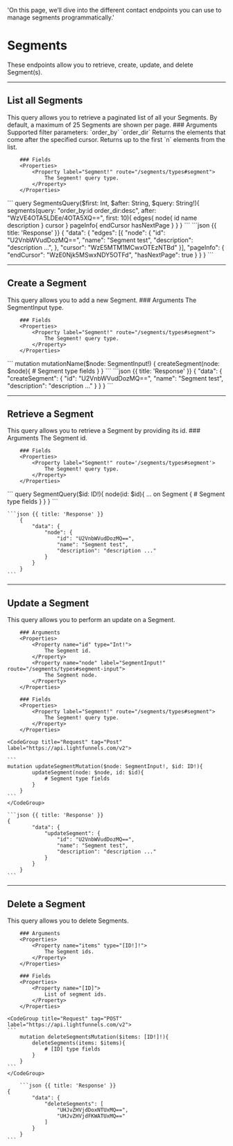   'On this page, we’ll dive into the different contact endpoints you can use to manage segments programmatically.'

# Segments

These endpoints allow you to retrieve, create, update, and delete Segment(s).

---

## List all Segments 	

<Row>
  <Col>
    This query allows you to retrieve a paginated list of all your Segments. By default, a maximum of 25 Segments are shown per page.
		### Arguments 
		<Properties> 
			<Property name="query" type="String!">
				Supported filter parameters:
				`order_by`
				`order_dir`
			</Property>
			<Property name="after" type="String">
				Returns the elements that come after the specified cursor.
			</Property>
			<Property name="first" type="String">
				Returns up to the first `n` elements from the list.
			</Property>
		</Properties>	

		### Fields 
		<Properties>	
			<Property label="Segment!" route="/segments/types#segment">
				The Segment! query type.
			</Property>
		</Properties>	

  </Col>
  <Col sticky>
    <CodeGroup title="Request" tag="POST" label="https://api.lightfunnels.com/v2">
			```
			query SegmentsQuery($first: Int, $after: String, $query: String!){
				segments(query: "order_by:id order_dir:desc", after: "WzVE4OTA5LDEe/4OTA5XQ==", first: 10){
					edges{
						node{
							id
							name
							description
						}
						cursor
					}
					pageInfo{
						endCursor
						hasNextPage
					}
				}
			}
    	```
    </CodeGroup>
    ```json {{ title: 'Response' }}
    {
			"data": {
				"edges": [{
					"node": {
						"id": "U2VnbWVudDozMQ==",
						"name": "Segment test",
						"description": "description ...",
					},
					"cursor": "WzE5MTM1MCwxOTEzNTBd"
				}],
				"pageInfo": {
					"endCursor": "WzE0Njk5MSwxNDY5OTFd",
					"hasNextPage": true
				}
			}
		}
    ```
  </Col>
</Row>

---

## Create a Segment 

<Row>
  <Col>
    This query allows you to add a new Segment.
		### Arguments 
		<Properties> 
			<Property label="SegmentInput!" route="/segments/types#segment-input">
				The SegmentInput type.
			</Property>
		</Properties>	

		### Fields 
		<Properties>	
			<Property label="Segment!" route="/segments/types#segment">
				The Segment! query type.
			</Property>
		</Properties>	
		
  </Col>
  <Col sticky>
    <CodeGroup title="Request" tag="POST" label="https://api.lightfunnels.com/v2">
			```
			mutation mutationName($node: SegmentInput!) {
				createSegment(node: $node){
					# Segment type fields
				}
			}
			```
    </CodeGroup>
    ```json {{ title: 'Response' }}
    {
			"data": {
				"createSegment": {
					"id": "U2VnbWVudDozMQ==",
					"name": "Segment test",
					"description": "description ..."
				}
			}
		}
    ```
  </Col>
</Row>

---

## Retrieve a Segment

<Row>
  <Col>
    This query allows you to retrieve a Segment by providing its id.
		### Arguments 
		<Properties> 
			<Property name="id" type="ID!">
				The Segment id.
			</Property>
		</Properties>	

		### Fields 
		<Properties>	
			<Property label="Segment!" route='/segments/types#segment'>
				The Segment! query type.
			</Property>
		</Properties>
  </Col>
  <Col sticky>
    <CodeGroup title="Request" tag="POST" label="https://api.lightfunnels.com/v2">
    ```
		query SegmentQuery($id: ID!){
			node(id: $id){
				... on Segment {
					# Segment type fields
				}
			}
		}
    ```
    </CodeGroup>

    ```json {{ title: 'Response' }}
		{
			"data": {
				"node": {
					"id": "U2VnbWVudDozMQ==",
					"name": "Segment test",
					"description": "description ..."
				}
			}
		}
    ```
  </Col>
</Row>

---

## Update a Segment 

<Row>
  <Col>
    This query allows you to perform an update on a Segment.

		### Arguments 
		<Properties> 
			<Property name="id" type="Int!">
				The Segment id.
			</Property>
			<Property name="node" label="SegmentInput!" route="/segments/types#segment-input">
				The Segment node.
			</Property>
		</Properties>

		### Fields 
		<Properties>	
			<Property label="Segment!" route="/segments/types#segment">
				The Segment! query type.
			</Property>
		</Properties>

  </Col>
  <Col sticky>

    <CodeGroup title="Request" tag="Post" label="https://api.lightfunnels.com/v2">

    ```
    mutation updateSegmentMutation($node: SegmentInput!, $id: ID!){
			updateSegment(node: $node, id: $id){
				# Segment type fields
			}
		}
    ```
    </CodeGroup>

    ```json {{ title: 'Response' }}
    {
			"data": {
				"updateSegment": {
					"id": "U2VnbWVudDozMQ==",
					"name": "Segment test",
					"description": "description ..."
				}
			}
		}
    ```

  </Col>
</Row>

---

## Delete a Segment

<Row>
  <Col>
    This query allows you to delete Segments.

		### Arguments 
		<Properties> 
			<Property name="items" type="[ID!]!">
				The Segment ids.
			</Property>
		</Properties>

		### Fields 
		<Properties>	
			<Property name="[ID]">
				List of segment ids.
			</Property>
		</Properties>
  </Col>
  <Col sticky>

    <CodeGroup title="Request" tag="POST" label="https://api.lightfunnels.com/v2">
    ```
		mutation deleteSegmentsMutation($items: [ID!]!){
			deleteSegments(items: $items){
				# [ID] type fields
			}
		}
    ```
    </CodeGroup>

		```json {{ title: 'Response' }}
    {
			"data": {
				"deleteSegments": [
					"UHJvZHVjdDoxNTUxMQ==",
					"UHJvZHVjdFKWATUxMQ=="
				]
			}
		}
    ```

  </Col>
</Row>